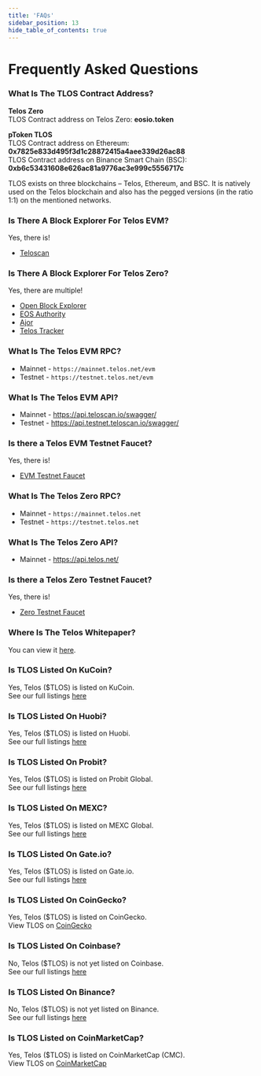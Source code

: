 ---
title: 'FAQs'
sidebar_position: 13
hide_table_of_contents: true
---

# Frequently Asked Questions

### What Is The TLOS Contract Address?

**Telos Zero**  
TLOS Contract address on Telos Zero: **eosio.token**  

**pToken TLOS**  
TLOS Contract address on Ethereum: **0x7825e833d495f3d1c28872415a4aee339d26ac88**  
TLOS Contract address on Binance Smart Chain (BSC): **0xb6c53431608e626ac81a9776ac3e999c5556717c**  

TLOS exists on three blockchains – Telos, Ethereum, and BSC. It is natively used on the Telos blockchain and also has the pegged versions (in the ratio 1:1) on the mentioned networks.

### Is There A Block Explorer For Telos EVM?

Yes, there is!
- [Teloscan](https://www.teloscan.io/)

### Is There A Block Explorer For Telos Zero?

Yes, there are multiple!
- [Open Block Explorer](https://explorer.telos.net/)
- [EOS Authority](https://eosauthority.com/?network=telos)
- [Ajor](https://ajor.io/)
- [Telos Tracker](https://telos.eosiotracker.io/)

### What Is The Telos EVM RPC?

- Mainnet - `https://mainnet.telos.net/evm`
- Testnet - `https://testnet.telos.net/evm`

### What Is The Telos EVM API?

- Mainnet - https://api.teloscan.io/swagger/
- Testnet - https://api.testnet.teloscan.io/swagger/

### Is there a Telos EVM Testnet Faucet?

Yes, there is! 
- [EVM Testnet Faucet](https://app.telos.net/testnet/developers?tab=tlos-evm)

### What Is The Telos Zero RPC?

- Mainnet - `https://mainnet.telos.net`
- Testnet - `https://testnet.telos.net`

### What Is The Telos Zero API?

- Mainnet - https://api.telos.net/

### Is there a Telos Zero Testnet Faucet?

Yes, there is!
- [Zero Testnet Faucet](https://app.telos.net/testnet/developers?tab=tlos-native)

### Where Is The Telos Whitepaper?

You can view it [here](https://www.allcryptowhitepapers.com/wp-content/uploads/2019/10/telos_white_paper_english.pdf).

### Is TLOS Listed On KuCoin?

Yes, Telos ($TLOS) is listed on KuCoin.  
See our full listings [here](/users/getting-started/fund-your-wallet)

### Is TLOS Listed On Huobi?

Yes, Telos ($TLOS) is listed on Huobi.  
See our full listings [here](/users/getting-started/fund-your-wallet)

### Is TLOS Listed On Probit?

Yes, Telos ($TLOS) is listed on Probit Global.  
See our full listings [here](/users/getting-started/fund-your-wallet)

### Is TLOS Listed On MEXC?

Yes, Telos ($TLOS) is listed on MEXC Global.  
See our full listings [here](/users/getting-started/fund-your-wallet)

### Is TLOS Listed On Gate.io?

Yes, Telos ($TLOS) is listed on Gate.io.  
See our full listings [here](/users/getting-started/fund-your-wallet)

### Is TLOS Listed On CoinGecko?

Yes, Telos ($TLOS) is listed on CoinGecko.  
View TLOS on [CoinGecko](https://www.coingecko.com/en/coins/telos)  

### Is TLOS Listed On Coinbase?

No, Telos ($TLOS) is not yet listed on Coinbase.  
See our full listings [here](/users/getting-started/fund-your-wallet)

### Is TLOS Listed On Binance?

No, Telos ($TLOS) is not yet listed on Binance.  
See our full listings [here](/users/getting-started/fund-your-wallet)

### Is TLOS Listed on CoinMarketCap?

Yes, Telos ($TLOS) is listed on CoinMarketCap (CMC).  
View TLOS on [CoinMarketCap](https://coinmarketcap.com/currencies/telos/)



 